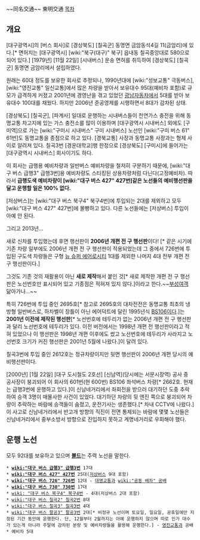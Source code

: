 ~~同名交通~~ 東明交通
[[목차]]
== 개요 ==
[대구광역시]의 [버스 회사]로 [경상북도] [칠곡군] 동명면 금암동석4길 11(금암리)에 있다.[* 면허지는 [대구광역시] [wiki:"북구(대구)" 북구] 읍내동 칠곡중앙대로 580으로 되어 있다.] [1979년] [11월 22일] [시내버스] 운송 면허를 취득하여 [경상북도] [칠곡군] 동명면 금암리에서 설립하였다.

원래는 60대 정도를 보유한 회사로 추정되나, 1990년대에 [wiki:"성보교통" 극동버스], [wiki:"영진교통" 일신교통]에서 많은 차량을 받아서 보유대수 95대(예비차 포함)로 규모가 급격하게 커졌고 2001년에 경영난을 겪고 있었던 [[광남자동차]]에서 5대를 받아 보유대수 100대를 채웠다. 하지만 2006년 준공영제를 시행하면서 8대가 감차된 상태.

[경상북도] [칠곡군], [파계사] 일대로 운행하는 시내버스들이 천연가스 충전을 위해 동명교통 차고지에 있는 가스 충전소를 많이 이용하며 [대구광역시 시내버스] 외에도 [구미역]으로 가는 [wiki:"구미시 시내버스" 구미 시내버스] 노선인 [wiki:"구미 버스 61" 61번]도 동명교통을 종점으로 하고 있다. [경북교통] 사장과 동명교통 사장과는 형제 사이로 알려져 있다. 칠곡3번 [경운대학교]행 한정으로 [경상북도] [구미시]에 들어가는 [대구광역시 시내버스] 회사이기도 하다.

이 회사는 급행용 예비차량과 일반버스 예비차량을 철저히 구분하기 때문에, [wiki:"대구 버스 급행3" 급행3번]용 예비차량도 스티킹된 상용차량처럼 다닌다(고정예비차). 따라서 '''급행도색 예비차량이 [wiki:"대구 버스 427" 427번]같은 노선들의 예비행선판을 달고 운행할 일은 100% 없다.'''

[저상버스]는 [wiki:"대구 버스 북구4" 북구4번]에 투입되는 2대를 제외하고 모두 [wiki:"대구 버스 427" 427번]에 몰빵하고 있다. 다른 노선들에는 [저상버스] 투입이 아예 안 된다.

그리고 2013년...

새로 신차를 투입했는데 후면 행선판이 '''2006년 개편 전 구 행선판'''이다! [* 같은 시기에 기존 차량 일부에도 2006년 개편 전 구 행선판이 적용되었는데 그 중에서 726번에 투입된 구도색 차량들은 구형 [[뉴 슈퍼 에어로시티]] 1대를 제외한 나머지 4대 전부 개편 전 구 행선판이다.]

그것도 기존 것의 재활용이 아닌 '''새로 제작'''해서 붙인 것[* 새로 제작한 개편 전 구 행선판은 노선번호만 표시되어 있고 기종점은 적혀져 있지 않다.]이라고 한다.~~[[부성여객]] 닮아가나...~~

특히 726번에 투입 중인 2695호[* 참고로 2695호의 대차전전은 동명교통 최초의 냉방형 일반버스로, 하차벨이 창틀이 아닌 에어덕트에 달린 1995년식 [[자일대우버스 BS#s-2.2|BS106]]이다.]는 '''2001년 이전에 제작된 행선판'''[* 노선번호에 테두리가 없는 2006년 개편 전 구 행선판과 달리 노선번호에 테두리가 있다. 이전 버전에서는 1998년 개편 전 행선판이라고 적혀 있었으나 이 행선판은 1998년 개편 이후에도 썼고 노선번호에 테두리가 사라지고 노선번호 크기가 커진 행선판은 2001년 5월에 나왔다.]이 달려 있다.

칠곡3번에 투입 중인 2612호는 정규차량이지만 뒷면 행선판이 2006년 개편 당시의 예비행선판이다.

[2000년] [1월 22일] [대구 도시철도 2호선] [신남역](당시에는 서문시장역) 공사 중 공사장이 붕괴되어 이 회사의 601번(현 600번) BS106 좌석버스 차량[* 2662호. 현재는 급행3번에 운행하고 있다.]이 신남네거리에서 좌회전을 받으러 대기하던 도중 추락하여 승객 3명이 매몰사한 사건이 있었다. 대기하던 차량의 뒷 엔진 쪽으로 붕괴되어 차량이 추락하는 바람에 승객들이 숨졌고, 운전기사는 생존했다.[* 차내 CCTV에 나왔다.] 이 사고로 신남네거리에서 반고개 방향의 직진이 전면 통제되는 바람에 몇몇 노선들은 신남네거리에서 중부소방서 방향으로 진입하지 못하고 계명네거리로 우회해야 했다.

== 운행 노선 ==
모두 92대를 보유하고 있으며 '''[[볼드]]'''는 주력 노선을 말한다.
 * '''[[wiki:"대구 버스 급행3" 급행3번]]''' 17대
 * '''[[wiki:"대구 버스 427" 427번]]''' 25대([[저상버스]] 9대 포함)
 * '''[[wiki:"대구 버스 726" 726번]]''' 12대 - [[대명교통]]과 [[wiki:"공동 배차" 공배]]
 * '''[[wiki:"대구 버스 730" 730번]]''' 17대
 * [[wiki: "대구 버스 북구4" 북구4번]] - 4대(저상버스 2대 포함)
 * [[wiki:"대구 버스 칠곡2" 칠곡2번]] 8대
 * [[wiki:"대구 버스 칠곡3" 칠곡3번]] 4대
 * [[wiki:"대구 버스 팔공3" 팔공3번]] 2대[* 비정규 노선이며 토요일, 일요일, 공휴일에만 지정된 기간 동안에 운행한다. 단, 12월부터 2월까지는 아예 운행하지 않으며 따로 인가 대수가 있는게 아니라 주말에 감차된 분량 및 예비차량들을 활용해 운행한다.] - [[영진교통]]과 공배
 * 예비차 5대
